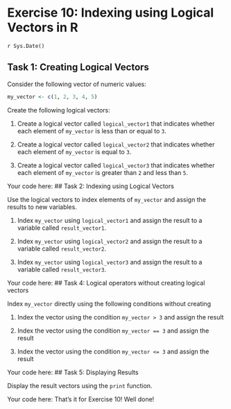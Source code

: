 # Exercise 10: Indexing using Logical Vectors in R
`r Sys.Date()`


## Task 1: Creating Logical Vectors

Consider the following vector of numeric values:


```r
my_vector <- c(1, 2, 3, 4, 5)
```


Create the following logical vectors:

1. Create a logical vector called `logical_vector1` that indicates whether
   each element of `my_vector` is less than or equal to `3`.

2. Create a logical vector called `logical_vector2` that indicates whether
   each element of `my_vector` is equal to `3`.

3. Create a logical vector called `logical_vector3` that indicates whether
   each element of `my_vector` is greater than `2` and less than `5`.

Your code here:
## Task 2: Indexing using Logical Vectors


Use the logical vectors to index elements of `my_vector` and assign the
results to new variables.

1. Index `my_vector` using `logical_vector1` and assign the result to a
   variable called `result_vector1`.

2. Index `my_vector` using `logical_vector2` and assign the result to a
   variable called `result_vector2`.

3. Index `my_vector` using `logical_vector3` and assign the result to a
   variable called `result_vector3`.

Your code here:
## Task 4: Logical operators without creating logical vectors

Index `my_vector` directly using the following conditions without creating

1. Index the vector using the condition `my_vector > 3` and assign the result

2. Index the vector using the condition `my_vector == 3` and assign the
   result

3. Index the vector using the condition `my_vector <= 3` and assign the
   result

Your code here:
## Task 5: Displaying Results

Display the result vectors using the `print` function.

Your code here:
That's it for Exercise 10! Well done!
